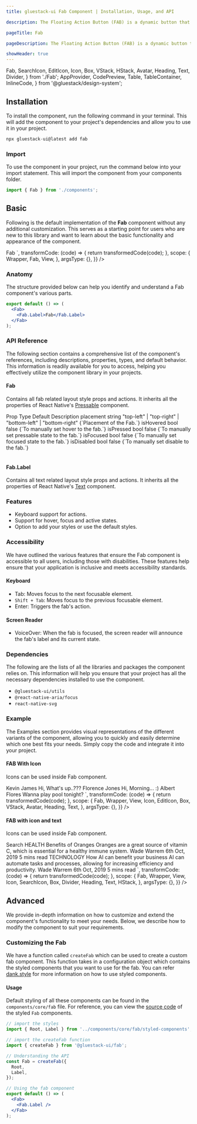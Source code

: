 ```yaml
---
title: gluestack-ui Fab Component | Installation, Usage, and API

description: The Floating Action Button (FAB) is a dynamic button that stays visible and provides access to a primary action throughout the user's journey in the application. It is a powerful UI element that adds a touch of elegance and convenience to the user experience.

pageTitle: Fab

pageDescription: The Floating Action Button (FAB) is a dynamic button that stays visible and provides access to a primary action throughout the user's journey in the application. It is a powerful UI element that adds a touch of elegance and convenience to the user experience.

showHeader: true
---
```



<Meta title="components/Others/Fab" />

  Fab,
  SearchIcon,
  EditIcon,
  Icon,
  Box,
  VStack,
  HStack,
  Avatar,
  Heading,
  Text,
  Divider,
} from './Fab';
  AppProvider,
  CodePreview,
  Table,
  TableContainer,
  InlineCode,
} from '@gluestack/design-system';



## Installation

To install the component, run the following command in your terminal. This will add the component to your project's dependencies and allow you to use it in your project.

```jsx
npx gluestack-ui@latest add fab
```

### Import

To use the component in your project, run the command below into your import statement. This will import the component from your components folder.

```jsx
import { Fab } from './components';
```

## Basic

Following is the default implementation of the **Fab** component without any additional customization. This serves as a starting point for users who are new to this library and want to learn about the basic functionality and appearance of the component.

<AppProvider>
  <CodePreview
    showComponentRenderer={true}
    showArgsController={false}
    metaData={{
      code: `
        <View style={{height:60}}>
          <Fab>
            <Fab.Label>Fab</Fab.Label>
          </Fab>
        </View>
`,
      transformCode: (code) => {
        return transformedCode(code);
      },
      scope: {
        Wrapper,
        Fab,
        View,
      },
      argsType: {},
    }}
  />
</AppProvider>

### Anatomy

The structure provided below can help you identify and understand a Fab component's various parts.

```jsx
export default () => (
  <Fab>
    <Fab.Label>Fab</Fab.Label>
  </Fab>
);
```

### API Reference

The following section contains a comprehensive list of the component's references, including descriptions, properties, types, and default behavior. This information is readily available for you to access, helping you effectively utilize the component library in your projects.

#### Fab

Contains all fab related layout style props and actions.
It inherits all the properties of React Native's [Pressable](https://reactnative.dev/docs/pressable#props) component.

<AppProvider>
  <TableContainer>
    <Table>
      <Table.THead>
        <Table.TR>
          <Table.TH>
            <Table.TText>Prop</Table.TText>
          </Table.TH>
          <Table.TH>
            <Table.TText>Type</Table.TText>
          </Table.TH>
          <Table.TH>
            <Table.TText>Default</Table.TText>
          </Table.TH>
          <Table.TH>
            <Table.TText>Description</Table.TText>
          </Table.TH>
        </Table.TR>
      </Table.THead>
      <Table.TBody>
        <Table.TR>
          <Table.TD>
            <Table.TText>
              <InlineCode>placement</InlineCode>
            </Table.TText>
          </Table.TD>
          <Table.TD>
            <Table.TText>string</Table.TText>
          </Table.TD>
          <Table.TD>
            <Table.TText>"top-left" | "top-right" |
             "bottom-left" | "bottom-right"</Table.TText>
</Table.TD>
<Table.TD>
<Table.TText>{`Placement of the Fab.`}</Table.TText>
</Table.TD>
</Table.TR>
<Table.TR>
<Table.TD>
<Table.TText>
<InlineCode>isHovered</InlineCode>
</Table.TText>
</Table.TD>
<Table.TD>
<Table.TText>bool</Table.TText>
</Table.TD>
<Table.TD>
<Table.TText>false</Table.TText>
</Table.TD>
<Table.TD>
<Table.TText>{`To manually set hover to the fab.`}</Table.TText>
</Table.TD>
</Table.TR>
<Table.TR>
<Table.TD>
<Table.TText>
<InlineCode>isPressed</InlineCode>
</Table.TText>
</Table.TD>
<Table.TD>
<Table.TText>bool</Table.TText>
</Table.TD>
<Table.TD>
<Table.TText>false</Table.TText>
</Table.TD>
<Table.TD>
<Table.TText>{`To manually set pressable state to the fab.`}</Table.TText>
</Table.TD>
</Table.TR>
<Table.TR>
<Table.TD>
<Table.TText>
<InlineCode>isFocused</InlineCode>
</Table.TText>
</Table.TD>
<Table.TD>
<Table.TText>bool</Table.TText>
</Table.TD>
<Table.TD>
<Table.TText>false</Table.TText>
</Table.TD>
<Table.TD>
<Table.TText>{`To manually set focused state to the fab.`}</Table.TText>
</Table.TD>
</Table.TR>
<Table.TR>
<Table.TD>
<Table.TText>
<InlineCode>isDisabled</InlineCode>
</Table.TText>
</Table.TD>
<Table.TD>
<Table.TText>bool</Table.TText>
</Table.TD>
<Table.TD>
<Table.TText>false</Table.TText>
</Table.TD>
<Table.TD>
<Table.TText>{`To manually set disable to the fab.`}</Table.TText>
</Table.TD>
</Table.TR>
</Table.TBody>
</Table>

  </TableContainer>
</AppProvider>

#### Fab.Label

Contains all text related layout style props and actions.
It inherits all the properties of React Native's [Text](https://reactnative.dev/docs/text#props) component.

### Features

- Keyboard support for actions.
- Support for hover, focus and active states.
- Option to add your styles or use the default styles.

### Accessibility

We have outlined the various features that ensure the Fab component is accessible to all users, including those with disabilities. These features help ensure that your application is inclusive and meets accessibility standards.

#### Keyboard

- Tab: Moves focus to the next focusable element.
- `Shift + Tab`: Moves focus to the previous focusable element.
- Enter: Triggers the fab's action.

#### Screen Reader

- VoiceOver: When the fab is focused, the screen reader will announce the fab's label and its current state.

### Dependencies

The following are the lists of all the libraries and packages the component relies on. This information will help you ensure that your project has all the necessary dependencies installed to use the component.

- `@gluestack-ui/utils`
- `@react-native-aria/focus`
- `react-native-svg`

### Example

The Examples section provides visual representations of the different variants of the component, allowing you to quickly and easily determine which one best fits your needs. Simply copy the code and integrate it into your project.

#### FAB With Icon

Icons can be used inside Fab component.

<AppProvider>
  <CodePreview
    showComponentRenderer={true}
    showArgsController={false}
    metaData={{
      code: `
        <Box h={198} w={476} borderColor='$trueGray300' borderRadius='$lg' borderWidth={1} p={24}>
        <VStack space='md' h={150} w={428} >
          <Box w='100%' h={42} flexDirection='row'>
            <Avatar h={36} w={36} mr={8} mt={3}>
              <Avatar.Image
                source={{
                uri: "https://media.istockphoto.com/id/1338134336/photo/headshot-portrait-african-30s-man-smile-look-at-camera.jpg?b=1&s=170667a&w=0&k=20&c=j-oMdWCMLx5rIx-_W33o3q3aW9CiAWEvv9XrJQ3fTMU=",
                }}
              />
            </Avatar>
            <VStack m={0} p={0}>
              <Heading color='#171717' p={0} m={0} size='xs' fontStyle='regular'>
                Kevin James
              </Heading>
              <Text color='#171717' p={0} m={0} size='xs'>
                Hi, What's up..???
              </Text>
            </VStack>
          </Box>
          <Box w='100%' h={42} flexDirection='row'>
            <Avatar h={36} w={36} mr={8} mt={3}>
              <Avatar.Image
                source={{
                uri: "https://images.unsplash.com/photo-1494790108377-be9c29b29330?ixlib=rb-1.2.1&ixid=MnwxMjA3fDB8MHxwaG90by1wYWdlfHx8fGVufDB8fHx8&auto=format&fit=crop&w=687&q=80",
                }}
              />
            </Avatar>
            <VStack m={0} p={0}>
              <Heading color='#171717' p={0} m={0} size='xs' fontStyle='regular'>
                Florence Jones
              </Heading>
              <Text color='#171717' p={0} m={0} size='xs'>
                Hi, Morning... :)
              </Text>
            </VStack>
          </Box>
          <Box w='100%' h={42} flexDirection='row'>
            <Avatar h={36} w={36} mr={8} mt={3}>
              <Avatar.Image
                source={{
                uri: "https://images.unsplash.com/photo-1517070208541-6ddc4d3efbcb?ixlib=rb-4.0.3&ixid=MnwxMjA3fDB8MHxwaG90by1wYWdlfHx8fGVufDB8fHx8&auto=format&fit=crop&w=987&q=80",
                }}
              />
            </Avatar>
            <VStack m={0} p={0}>
              <Heading color='#171717' p={0} m={0} size='xs' fontStyle='regular'>
                Albert Flores
              </Heading>
              <Text color='#171717' p={0} m={0} size='xs'>
                Wanna play pool tonight?
              </Text>
            </VStack>
          </Box>
        </VStack>
          <Fab bg="#059669" height='$12' width='$12'>
            <EditIcon />
          </Fab>
        </Box>
      `,
      transformCode: (code) => {
        return transformedCode(code);
      },
      scope: {
        Fab,
        Wrapper,
        View,
        Icon,
        EditIcon,
        Box,
        VStack,
        Avatar,
        Heading,
        Text,
      },
      argsType: {},
    }}
  />
</AppProvider>

#### FAB with icon and text

Icons can be used inside Fab component.

<AppProvider>
  <CodePreview
    showComponentRenderer={true}
    showArgsController={false}
    metaData={{
      code: `
      <Box sx={{h:'380px', w:'386px', borderColor:'$trueGray300', borderRadius:'8px', borderWidth:'1px', borderStyle:'solid'}} py={56} px={24}>
        <Fab bg="#4F46E5" height="$9" width={93} p="$0" position="absolute" top={16}>
          <SearchIcon/>
          <Fab.Label fontSize="$sm" color="$trueGray50" width="$12">Search</Fab.Label>
        </Fab>
        <Box h={118}>
          <Text m={0} p={0} size='xs' color='$darkBlue600' fontWeight={700}>
            HEALTH
          </Text>
          <Heading m={0} p={0} size='xs'>
            Benefits of Oranges
          </Heading>
          <Text size='xs' mt={6}>
            Oranges are a great source of vitamin C, which is essential for a healthy immune system.
          </Text>
          <HStack space='sm' mt={12}>
            <Text size='xs'>
              Wade Warrem
            </Text>
            <Divider orientation='vertical' color='$trueGray300'/>
            <Text size='xs'>
              6th Oct, 2019
            </Text>
            <Divider orientation='vertical' color='$trueGray300'/>
            <Text size='xs'>
              5 mins read
            </Text>
          </HStack>
        </Box>
        <Divider
          sx={{
            bg:"$trueGray300",
            _dark: {
              bg: "$trueGray300",
            },
            my:"$4"
          }}/>
        <Box h={118}>
          <Text m={0} p={0} size='xs' color='$darkBlue600' fontWeight={700}>
            TECHNOLOGY
          </Text>
          <Heading m={0} p={0} size='xs'>
            How AI can benefit your business
          </Heading>
          <Text size='xs' mt={6}>
            AI can automate tasks and processes, allowing for increasing efficiency and productivity.
          </Text>
          <HStack space='sm' mt={12}>
            <Text size='xs'>
              Wade Warrem
            </Text>
            <Divider orientation='vertical' color='$trueGray300'/>
            <Text size='xs'>
              6th Oct, 2019
            </Text>
            <Divider orientation='vertical' color='$trueGray300'/>
            <Text size='xs'>
              5 mins read
            </Text>
          </HStack>
        </Box>
      </Box>
      `,
      transformCode: (code) => {
        return transformedCode(code);
      },
      scope: {
        Fab,
        Wrapper,
        View,
        Icon,
        SearchIcon,
        Box,
        Divider,
        Heading,
        Text,
        HStack,
      },
      argsType: {},
    }}
  />
</AppProvider>

## Advanced

We provide in-depth information on how to customize and extend the component's functionality to meet your needs. Below, we describe how to modify the component to suit your requirements.

### Customizing the Fab

We have a function called `createFab` which can be used to create a custom fab component. This function takes in a configuration object which contains the styled components that you want to use for the fab. You can refer [dank.style](https://dank.style/) for more information on how to use styled components.

#### Usage

Default styling of all these components can be found in the `components/core/fab` file. For reference, you can view the [source code](https://github.com/gluestack/gluestack-ui/blob/development/example/storybook/src/components/Fab/index.tsx) of the styled `Fab` components.

```jsx
// import the styles
import { Root, Label } from '../components/core/fab/styled-components';

// import the createFab function
import { createFab } from '@gluestack-ui/fab';

// Understanding the API
const Fab = createFab({
  Root,
  Label,
});

// Using the fab component
export default () => (
  <Fab>
    <Fab.Label />
  </Fab>
);
```
